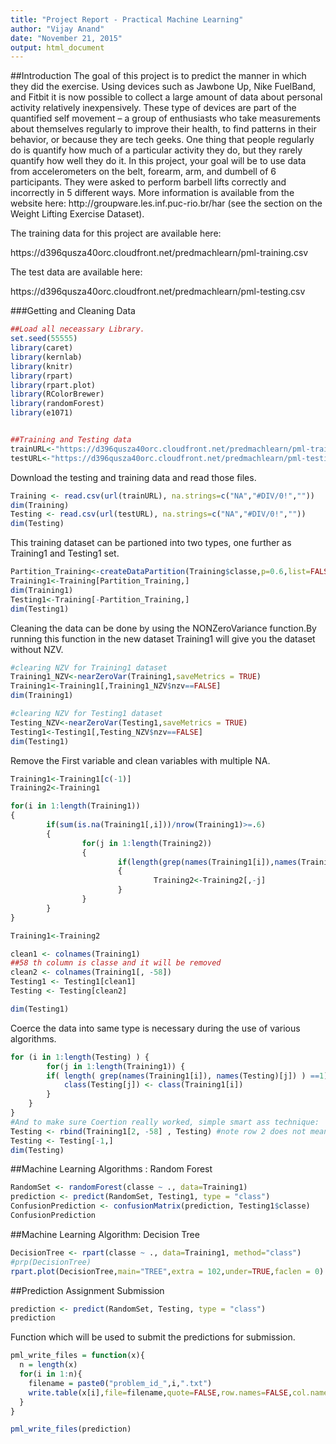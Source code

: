 ```yaml
---
title: "Project Report - Practical Machine Learning"
author: "Vijay Anand"
date: "November 21, 2015"
output: html_document
---
```


##Introduction
The goal of this project is to predict the manner in which they did the exercise. 
Using devices such as Jawbone Up, Nike FuelBand, and Fitbit it is now possible to collect a large amount of data about personal activity relatively inexpensively. These type of devices are part of the quantified self movement – a group of enthusiasts who take measurements about themselves regularly to improve their health, to find patterns in their behavior, or because they are tech geeks. One thing that people regularly do is quantify how much of a particular activity they do, but they rarely quantify how well they do it. In this project, your goal will be to use data from accelerometers on the belt, forearm, arm, and dumbell of 6 participants. They were asked to perform barbell lifts correctly and incorrectly in 5 different ways. More information is available from the website here: http://groupware.les.inf.puc-rio.br/har (see the section on the Weight Lifting Exercise Dataset). 

The training data for this project are available here: 

https://d396qusza40orc.cloudfront.net/predmachlearn/pml-training.csv

The test data are available here: 

https://d396qusza40orc.cloudfront.net/predmachlearn/pml-testing.csv

###Getting and Cleaning Data
```r
##Load all neceassary Library.
set.seed(55555)
library(caret)
library(kernlab)
library(knitr)
library(rpart)
library(rpart.plot)
library(RColorBrewer)
library(randomForest)
library(e1071)


##Training and Testing data
trainURL<-"https://d396qusza40orc.cloudfront.net/predmachlearn/pml-training.csv"
testURL<-"https://d396qusza40orc.cloudfront.net/predmachlearn/pml-testing.csv"
```

Download the testing and training data and read those files.
```r
Training <- read.csv(url(trainURL), na.strings=c("NA","#DIV/0!",""))
dim(Training)
Testing <- read.csv(url(testURL), na.strings=c("NA","#DIV/0!",""))
dim(Testing)
```

This training dataset can be partioned into two types, one further as Training1 and Testing1 set.
```r
Partition_Training<-createDataPartition(Training$classe,p=0.6,list=FALSE)
Training1<-Training[Partition_Training,]
dim(Training1)
Testing1<-Training[-Partition_Training,]
dim(Testing1)
```
Cleaning the data can be done by using the NONZeroVariance function.By running this function in the new dataset Training1 will give you the dataset without NZV.

```r
#clearing NZV for Training1 dataset
Training1_NZV<-nearZeroVar(Training1,saveMetrics = TRUE)
Training1<-Training1[,Training1_NZV$nzv==FALSE]
dim(Training1)

#clearing NZV for Testing1 dataset
Testing_NZV<-nearZeroVar(Testing1,saveMetrics = TRUE)
Testing1<-Testing1[,Testing_NZV$nzv==FALSE]
dim(Testing1)

```
Remove the First variable and clean variables with multiple NA.
```r
Training1<-Training1[c(-1)]
Training2<-Training1

for(i in 1:length(Training1))
{
        if(sum(is.na(Training1[,i]))/nrow(Training1)>=.6)
        {
                for(j in 1:length(Training2))
                {
                        if(length(grep(names(Training1[i]),names(Training2)[j]))==1)
                        {
                                Training2<-Training2[,-j]
                        }
                }
        }
}

Training1<-Training2

clean1 <- colnames(Training1)
##58 th column is classe and it will be removed
clean2 <- colnames(Training1[, -58]) 
Testing1 <- Testing1[clean1]          
Testing <- Testing[clean2]

dim(Testing1)
```
Coerce the data into same type is necessary during the use of various algorithms.

```r
for (i in 1:length(Testing) ) {
        for(j in 1:length(Training1)) {
        if( length( grep(names(Training1[i]), names(Testing)[j]) ) ==1)  {
            class(Testing[j]) <- class(Training1[i])
        }      
    }      
}
#And to make sure Coertion really worked, simple smart ass technique:
Testing <- rbind(Training1[2, -58] , Testing) #note row 2 does not mean anything, this will be removed right.. now:
Testing <- Testing[-1,]
dim(Testing)
```

##Machine Learning Algorithms : Random Forest
```r
RandomSet <- randomForest(classe ~ ., data=Training1)
prediction <- predict(RandomSet, Testing1, type = "class")
ConfusionPrediction <- confusionMatrix(prediction, Testing1$classe)
ConfusionPrediction
```
##Machine Learning Algorithm: Decision Tree
```r
DecisionTree <- rpart(classe ~ ., data=Training1, method="class")
#prp(DecisionTree)
rpart.plot(DecisionTree,main="TREE",extra = 102,under=TRUE,faclen = 0)
```

##Prediction Assignment Submission
```r
prediction <- predict(RandomSet, Testing, type = "class")
prediction
```

Function which will be used to submit the predictions for submission.
```r
pml_write_files = function(x){
  n = length(x)
  for(i in 1:n){
    filename = paste0("problem_id_",i,".txt")
    write.table(x[i],file=filename,quote=FALSE,row.names=FALSE,col.names=FALSE)
  }
}

pml_write_files(prediction)
```

